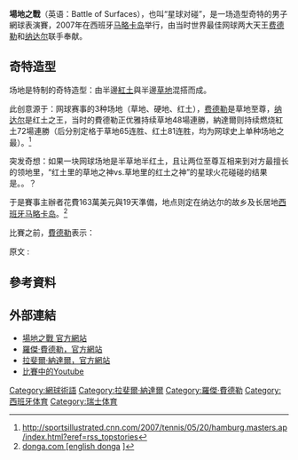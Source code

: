 {{NoteTA |G1=tennis}}
{{infobox tennis match
| match desc = Battle of Surfaces<BR>星球对碰
| match date = 2007年5月2日
| tournament = 
| location   = {{ESP}}[[马略卡岛|马略卡岛]]
| player1    = {{flagicon|ESP}} [[拉斐爾·納達爾|纳达尔]]
| player2    ={{flagicon|SUI}} [[羅傑·費德勒|费德勒]]
| p1 s1 = 7
| p2 s1 = 5
| p1 s2 = 4
| p2 s2 = 6
| p1 s3 = 7<sup>12</sup>
| p2 s3 = 6<sup>10</sup>
| p1 s4 = 
| p2 s4 = 
| p1 s5 = 
| p2 s5 = 
}}

'''場地之戰'''（英语：Battle of Surfaces），也叫“星球对碰”，是一场造型奇特的男子網球表演賽，2007年在西班牙[[马略卡岛|马略卡岛]]举行，由当时世界最佳网球两大天王[[羅傑·費德勒|费德勒]]和[[拉斐爾·納達爾|纳达尔]]联手奉献。

== 奇特造型 ==

场地是特制的奇特造型：由半邊[[紅土球場|紅土]]與半邊[[草地球場|草地]]混搭而成。

此创意源于：网球赛事的3种场地（草地、硬地、红土），[[费德勒|费德勒]]是草地至尊，[[纳达尔|纳达尔]]是红土之王，当时的費德勒正优雅持续草地48場連勝，納達爾则持续燃烧紅土72場連勝（后分别定格于草地65连胜、红土81连胜，均为网球史上单种场地之最）。<ref>http://sportsillustrated.cnn.com/2007/tennis/05/20/hamburg.masters.ap/index.html?eref=rss_topstories</ref>

突发奇想：如果一块网球场地是半草地半红土，且让两位至尊互相来到对方最擅长的领地里，“红土里的草地之神vs.草地里的红土之神”的星球火花碰碰的结果是。。？

于是賽事主辦者花費163萬美元與19天準備，地点则定在纳达尔的故乡及长居地[[西班牙|西班牙]][[马略卡岛|马略卡岛]]。<ref>[http://english.donga.com/srv/service.php3?bicode=070000&biid=2007050416588 {{Wayback|url=http://english.donga.com/srv/service.php3?bicode=070000&biid=2007050416588 |date=20140427155326 }} donga.com [english donga]<!-- Bot generated title -->]</ref>

比賽之前，[[費德勒|費德勒]]表示：

{{cquote|我們很期待這個特別的場地，當我們分別主宰一種場地，這個想法確實吸引到我。拉法已經在紅土系列賽有72場連續勝利，而我在從草地上48場連續勝利還未被打敗，在這個特別混合場地上，看誰能選擇較好的戰術是很有趣的，這將是有趣的發現，人們討論有關那場比賽有相當一段時間。現在，很快來了，我喜歡這樣一座體育場，對了 - 那是拉法的家，位於馬略卡島。畢竟，他有去過[[巴塞爾|巴塞爾]]，現在我有機會在他那兒玩一次。}}
原文 : 
{{cquote|We are both looking forward to this absolutely new event. The idea really appeals to me as we both dominate one of the surfaces. Rafa holds the record of 72 victories in series on clay and I have not been defeated on grass since 48 matches. It'll be fun to find out what it's like to play on a court with mixed surfaces! And it ought to be interesting to see who chooses the better tactic. People have been talking about this event for quite a while. Now it's coming up pretty soon already and I like the fact that the stadium - which is very nice, by the way - is located on Majorca, Rafa's home. He has been to Basel, after all, and now I've got the opportunity to play at his place for once.<ref>[http://www.rogerfederer.com Roger Federer's official website]</ref>}}

==參考資料==
{{reflist|2}}

==外部連結==
*[http://www.thebattleofsurfaces.com/ 場地之戰 官方網站] {{Wayback|url=http://www.thebattleofsurfaces.com/ |date=20190124221707 }}
*[http://www.rogerfederer.com/ 羅傑·費德勒，官方網站] {{Wayback|url=http://www.rogerfederer.com/ |date=20101110011502 }}
*[http://www.rafaelnadal.com 拉斐爾·納達爾，官方網站] {{Wayback|url=http://www.rafaelnadal.com/ |date=20190312020549 }}
*[http://www.youtube.com/watch?v=z8Biz3P9u94/ 比賽中的Youtube] {{Wayback|url=http://www.youtube.com/watch?v=z8Biz3P9u94%2F |date=20210916145412 }}


[[Category:網球術語|Category:網球術語]]
[[Category:拉斐爾·納達爾|Category:拉斐爾·納達爾]]
[[Category:羅傑·費德勒|Category:羅傑·費德勒]]
[[Category:西班牙体育|Category:西班牙体育]]
[[Category:瑞士体育|Category:瑞士体育]]